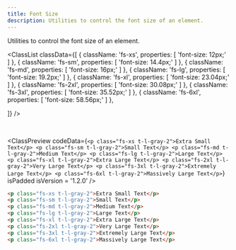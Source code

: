 ```yaml
---
title: Font Size
description: Utilities to control the font size of an element.
---
```



Utilities to control the font size of an element.

<ClassList
  classData={[
    {
      className: 'fs-xs',
      properties: [
        'font-size: 12px;'
      ]
    },
    {
      className: 'fs-sm',
      properties: [
        'font-size: 14.4px;'
      ]
    },
    {
      className: 'fs-md',
      properties: [
        'font-size: 16px;'
      ]
    },
    {
      className: 'fs-lg',
      properties: [
        'font-size: 19.2px;'
      ]
    },
    {
      className: 'fs-xl',
      properties: [
        'font-size: 23.04px;'
      ]
    },
    {
      className: 'fs-2xl',
      properties: [
        'font-size: 30.08px;'
      ]
    },
    {
      className: 'fs-3xl',
      properties: [
        'font-size: 35.52px;'
      ]
    },
    {
      className: 'fs-6xl',
      properties: [
        'font-size: 58.56px;'
      ]
    },
    
  ]}
/>

<br />

<ClassPreview
  codeData={`
    <p class="fs-xs t-l-gray-2">Extra Small Text</p>
    <p class="fs-sm t-l-gray-2">Small Text</p>
    <p class="fs-md t-l-gray-2">Medium Text</p>
    <p class="fs-lg t-l-gray-2">Large Text</p>
    <p class="fs-xl t-l-gray-2">Extra Large Text</p>
    <p class="fs-2xl t-l-gray-2">Very Large Text</p>
    <p class="fs-3xl t-l-gray-2">Extremely Large Text</p>
    <p class="fs-6xl t-l-gray-2">Massively Large Text</p>
  `}
  isPadded
  isVersion = '1.2.0'
/>

```html
<p class="fs-xs t-l-gray-2">Extra Small Text</p>
<p class="fs-sm t-l-gray-2">Small Text</p>
<p class="fs-md t-l-gray-2">Medium Text</p>
<p class="fs-lg t-l-gray-2">Large Text</p>
<p class="fs-xl t-l-gray-2">Extra Large Text</p>
<p class="fs-2xl t-l-gray-2">Very Large Text</p>
<p class="fs-3xl t-l-gray-2">Extremely Large Text</p>
<p class="fs-6xl t-l-gray-2">Massively Large Text</p>
```